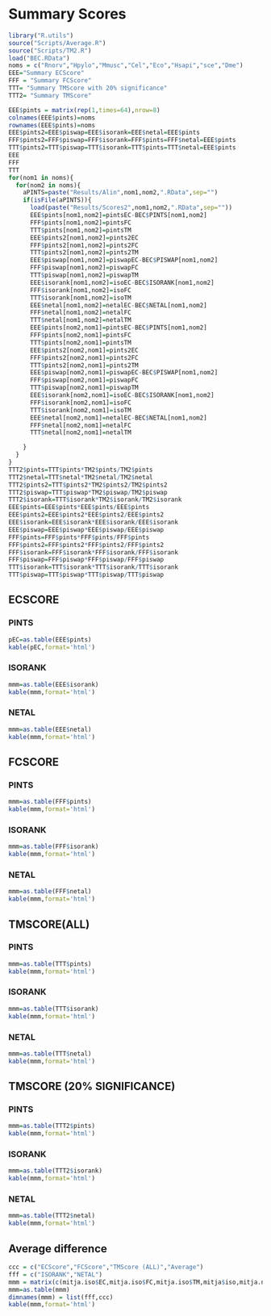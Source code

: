 Summary Scores
========================================================

```r
library("R.utils")
source("Scripts/Average.R")
source("Scripts/TM2.R")
load("BEC.RData")
noms = c("Rnorv","Hpylo","Mmusc","Cel","Eco","Hsapi","sce","Dme")
EEE="Summary ECScore"
FFF = "Summary FCScore"
TTT= "Summary TMScore with 20% significance"
TTT2= "Summary TMScore"

EEE$pints = matrix(rep(1,times=64),nrow=8)
colnames(EEE$pints)=noms
rownames(EEE$pints)=noms
EEE$pints2=EEE$piswap=EEE$isorank=EEE$netal=EEE$pints
FFF$pints2=FFF$piswap=FFF$isorank=FFF$pints=FFF$netal=EEE$pints
TTT$pints2=TTT$piswap=TTT$isorank=TTT$pints=TTT$netal=EEE$pints
EEE
FFF
TTT
for(nom1 in noms){
  for(nom2 in noms){
    aPINTS=paste("Results/Alin",nom1,nom2,".RData",sep="")
    if(isFile(aPINTS)){
      load(paste("Results/Scores2",nom1,nom2,".RData",sep=""))  
      EEE$pints[nom1,nom2]=pintsEC-BEC$PINTS[nom1,nom2]
      FFF$pints[nom1,nom2]=pintsFC
      TTT$pints[nom1,nom2]=pintsTM
      EEE$pints2[nom1,nom2]=pints2EC
      FFF$pints2[nom1,nom2]=pints2FC
      TTT$pints2[nom1,nom2]=pints2TM
      EEE$piswap[nom1,nom2]=piswapEC-BEC$PISWAP[nom1,nom2]
      FFF$piswap[nom1,nom2]=piswapFC
      TTT$piswap[nom1,nom2]=piswapTM
      EEE$isorank[nom1,nom2]=isoEC-BEC$ISORANK[nom1,nom2]
      FFF$isorank[nom1,nom2]=isoFC
      TTT$isorank[nom1,nom2]=isoTM
      EEE$netal[nom1,nom2]=netalEC-BEC$NETAL[nom1,nom2]
      FFF$netal[nom1,nom2]=netalFC
      TTT$netal[nom1,nom2]=netalTM
      EEE$pints[nom2,nom1]=pintsEC-BEC$PINTS[nom1,nom2]
      FFF$pints[nom2,nom1]=pintsFC
      TTT$pints[nom2,nom1]=pintsTM
      EEE$pints2[nom2,nom1]=pints2EC
      FFF$pints2[nom2,nom1]=pints2FC
      TTT$pints2[nom2,nom1]=pints2TM
      EEE$piswap[nom2,nom1]=piswapEC-BEC$PISWAP[nom1,nom2]
      FFF$piswap[nom2,nom1]=piswapFC
      TTT$piswap[nom2,nom1]=piswapTM
      EEE$isorank[nom2,nom1]=isoEC-BEC$ISORANK[nom1,nom2]
      FFF$isorank[nom2,nom1]=isoFC
      TTT$isorank[nom2,nom1]=isoTM
      EEE$netal[nom2,nom1]=netalEC-BEC$NETAL[nom1,nom2]
      FFF$netal[nom2,nom1]=netalFC
      TTT$netal[nom2,nom1]=netalTM

    }
  }
}
TTT2$pints=TTT$pints*TM2$pints/TM2$pints
TTT2$netal=TTT$netal*TM2$netal/TM2$netal
TTT2$pints2=TTT$pints2*TM2$pints2/TM2$pints2
TTT2$piswap=TTT$piswap*TM2$piswap/TM2$piswap
TTT2$isorank=TTT$isorank*TM2$isorank/TM2$isorank
EEE$pints=EEE$pints*EEE$pints/EEE$pints
EEE$pints2=EEE$pints2*EEE$pints2/EEE$pints2
EEE$isorank=EEE$isorank*EEE$isorank/EEE$isorank
EEE$piswap=EEE$piswap*EEE$piswap/EEE$piswap
FFF$pints=FFF$pints*FFF$pints/FFF$pints
FFF$pints2=FFF$pints2*FFF$pints2/FFF$pints2
FFF$isorank=FFF$isorank*FFF$isorank/FFF$isorank
FFF$piswap=FFF$piswap*FFF$piswap/FFF$piswap
TTT$isorank=TTT$isorank*TTT$isorank/TTT$isorank
TTT$piswap=TTT$piswap*TTT$piswap/TTT$piswap

```


<h2>ECSCORE</h2>
<h3>PINTS</h3>
```r
pEC=as.table(EEE$pints)
kable(pEC,format='html')
```
<h3>ISORANK</h3>
```r
mmm=as.table(EEE$isorank)
kable(mmm,format='html')
```

<h3>NETAL</h3>
```r
mmm=as.table(EEE$netal)
kable(mmm,format='html')
```

<h2>FCSCORE</h2>
<h3>PINTS</h3>
```r
mmm=as.table(FFF$pints)
kable(mmm,format='html')
```

<h3>ISORANK</h3>
```r
mmm=as.table(FFF$isorank)
kable(mmm,format='html')
```

<h3>NETAL</h3>
```r
mmm=as.table(FFF$netal)
kable(mmm,format='html')
```

<h2>TMSCORE(ALL)</h2>
<h3>PINTS</h3>
```r
mmm=as.table(TTT$pints)
kable(mmm,format='html')
```
<h3>ISORANK</h3>
```r
mmm=as.table(TTT$isorank)
kable(mmm,format='html')
```
<h3>NETAL</h3>
```r
mmm=as.table(TTT$netal)
kable(mmm,format='html')
```

<h2>TMSCORE (20% SIGNIFICANCE)</h2>
<h3>PINTS</h3>
```r
mmm=as.table(TTT2$pints)
kable(mmm,format='html')
```
<h3>ISORANK</h3>
```r
mmm=as.table(TTT2$isorank)
kable(mmm,format='html')
```

<h3>NETAL</h3>
```r
mmm=as.table(TTT2$netal)
kable(mmm,format='html')
```

<h2>Average difference</h2>
```r
ccc = c("ECScore","FCScore","TMScore (ALL)","Average")
fff = c("ISORANK","NETAL")
mmm = matrix(c(mitja.iso$EC,mitja.iso$FC,mitja.iso$TM,mitja$iso,mitja.netal$EC,mitja.netal$FC,mitja.netal$TM,mitja$netal),nrow=2,byrow=TRUE)
mmm=as.table(mmm)
dimnames(mmm) = list(fff,ccc)
kable(mmm,format='html')
```
